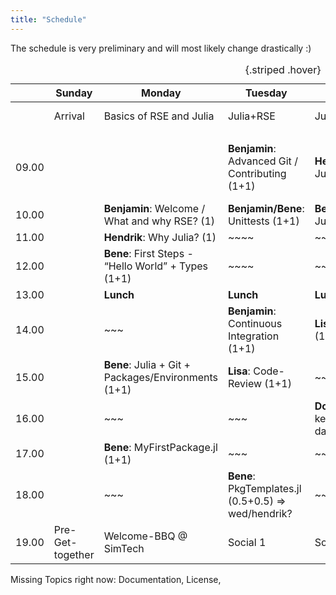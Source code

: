 ```yaml
---
title: "Schedule"
---
```


::: callout-note
The schedule is very preliminary and will most likely change drastically :)
:::

|       | Sunday           | Monday                      | Tuesday                       | Wednesday                   | Thursday                                  | Friday                            |
|-----------|-----------|-----------|-----------|-----------|-----------|-----------|
|       | Arrival          | Basics of RSE and Julia         | Julia+RSE                           | Julia+Viz+Simulation | Stats + Projects                       | Optimization + Project            |
|       |                  |                                 |                                     |                                                 |                                            |                                   |
| 09.00 |                  |                                 | **Benjamin**: Advanced Git / Contributing (1+1)   | **Hendrik**: All the nice Julia Features (1+1)  | **Marco** Resampling: Bootstrap & Permutation tests (2+2) | **Doug**: Optimized (bootstrap) code |
| 10.00 |                  | **Benjamin**: Welcome / What and why RSE? (1) |  **Benjamin/Bene**: Unittests (1+1)                    | **Bene** Vizualization in Julia (1+1)                    | ~~~                                             | Project Work                      |
| 11.00 |                  | **Hendrik**: Why Julia? (1)             | ~~~~                                |  ~~~                                            |                                                 | cont.                             |
| 12.00 |                  | **Bene**: First Steps  - "Hello World" + Types (1+1) | ~~~~                     |  ~~~                                            |                                                 |                                   |
| 13.00 |                  | **Lunch**                       | **Lunch**                           | **Lunch**                                       | **Lunch**                                       | **Lunch**                         |
| 14.00 |                  | ~~~ |**Benjamin**: Continuous Integration (1+1)| **Lisa**: Simulating Data (1+1)                 | Project Work                                    | Project Work                      |
| 15.00 |                  | **Bene**: Julia + Git + Packages/Environments (1+1)         | **Lisa**: Code-Review (1+1)        | ~~~                                             |                                                 | cont.                             |
| 16.00 |                  |~~~                             | ~~~                                 | **Doug**: Things to keep in mind for datastorage (1+1) |                                          |                                   |
| 17.00 |                  |  **Bene**: MyFirstPackage.jl (1+1)                             | ~~~                                 | ~~~                                             |                                                 | Farewell                          |
| 18.00 |                  | ~~~                             | **Bene**: PkgTemplates.jl (0.5+0.5) => wed/hendrik?    | ~~~                                  |                                                 |                                   | 
| 19.00 | Pre-Get-together | Welcome-BBQ \@ SimTech          | Social 1                          | Social 2                                        | Social 3                                        |                                   |



: {.striped .hover}


Missing Topics right now: Documentation, License,
